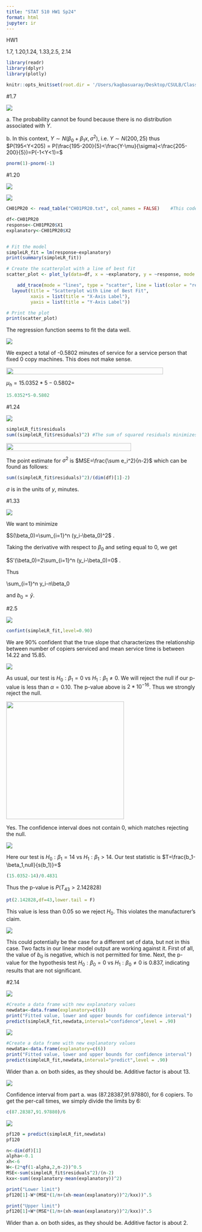 ```yaml
---
title: "STAT 510 HW1 Sp24"
format: html
jupyter: ir
---
```


HW1

1.7, 1.20,1.24, 1.33,2.5, 2.14

```r
library(readr)
library(dplyr)
library(plotly)
```

```r
knitr::opts_knit$set(root.dir = '/Users/kagbasuaray/Desktop/CSULB/Classes/510/STAT510_Code/KutnerData/Chapter 1 Data Sets')
```

#1.7

![](images/clipboard-1149071201.png)

a\. The probability cannot be found because there is no distribution associated with $Y$.

b\. In this context, $Y\sim N(\beta_0+\beta_1 x,\sigma^2)$, i.e. $Y\sim N(200,25)$ thus $P(195<Y<205) = P(\frac{195-200}{5}<\frac{Y-\mu}{\sigma}<\frac{205-200}{5})=P(-1<Y<1)=$

```r
pnorm(1)-pnorm(-1)
```

#1.20

![](images/clipboard-3650765180.png)

![](images/clipboard-1702799500.png)

```r
CH01PR20 <- read_table("CH01PR20.txt", col_names = FALSE)    #This code imports the data
```

```r
df<-CH01PR20
response<-CH01PR20$X1
explanatory<-CH01PR20$X2


# Fit the model
simpleLR_fit = lm(response~explanatory)
print(summary(simpleLR_fit))

# Create the scatterplot with a line of best fit
scatter_plot <- plot_ly(data=df, x = ~explanatory, y = ~response, mode = "markers", type = "scatter", name = "Data") %>%  

    add_trace(mode = "lines", type = "scatter", line = list(color = "red"), y = lm(response~explanatory,data=df)$fitted.values, name = "Line of Best Fit") %>%
  layout(title = "Scatterplot with Line of Best Fit",
         xaxis = list(title = "X-Axis Label"),
         yaxis = list(title = "Y-Axis Label"))

# Print the plot
print(scatter_plot)

```

The regression function seems to fit the data well.

![](images/clipboard-2957343199.png)

We expect a total of -0.5802 minutes of service for a service person that fixed 0 copy machines. This does not make sense.

![](images/clipboard-4293285359.png){width="417" height="18"}

$\mu_h = 15.0352*5-0.5802 =$

```r
15.0352*5-0.5802
```

#1.24

![](images/clipboard-195297371.png)

```r
simpleLR_fit$residuals
sum((simpleLR_fit$residuals)^2) #The sum of squared residuals minimizes $Q$.
```

![](images/clipboard-4026278483.png){width="332" height="21"}

The point estimate for $\sigma^2$ is $MSE=\frac{\sum e_i^2}{n-2}$ which can be found as follows:

```r
sum((simpleLR_fit$residuals)^2)/(dim(df)[1]-2)
```

$\sigma$ is in the units of $y$, minutes.

#1.33

![](images/clipboard-983851142.png)

We want to minimize

$S(\beta_0)=\sum_{i=1}^n (y_i-\beta_0)^2$ .

Taking the derivative with respect to $\beta_0$ and seting equal to 0, we get

$S'(\beta_0)=2\sum_{i=1}^n (y_i-\beta_0)=0$ .

Thus

\\sum\_{i=1}\^n y_i-n\\beta_0

and $b_0=\bar{y}$.

#2.5

![](images/clipboard-995627813.png)

```r
confint(simpleLR_fit,level=0.90)
```

We are 90% confident that the true slope that characterizes the relationship between number of copiers serviced and mean service time is between 14.22 and 15.85.

![](images/clipboard-4093707822.png)

As usual, our test is $H_0:\beta_1=0$ vs $H_1:\beta_1\neq 0$. We will reject the null if our p-value is less than $\alpha=0.10$. The p-value above is $2*10^{-16}$. Thus we strongly reject the null.

![](images/clipboard-3532793322.png){width="313"}

Yes. The confidence interval does not contain 0, which matches rejecting the null.

![](images/clipboard-888380898.png)

Here our test is $H_0:\beta_1=14$ vs $H_1:\beta_1>14$. Our test statistic is $T=\frac{b_1-\beta_1,null}{s(b_1)}=$

```r
(15.0352-14)/0.4831
```

Thus the p-value is $P(T_{43}>2.142828)$

```r
pt(2.142828,df=43,lower.tail = F)
```

This value is less than $0.05$ so we reject $H_0$. This violates the manufacturer's claim.

![](images/clipboard-3732187638.png)

This could potentially be the case for a different set of data, but not in this case. Two facts in our linear model output are working against it. First of all, the value of $b_0$ is negative, which is not permitted for time. Next, the p-value for the hypothesis test $H_0:\beta_0=0$ vs $H_1:\beta_0\neq 0$ is 0.837, indicating results that are not significant.

#2.14

![](images/clipboard-2209018955.png)

```r
#Create a data frame with new explanatory values
newdata<-data.frame(explanatory=c(6))
print("Fitted value, lower and upper bounds for confidence interval")
predict(simpleLR_fit,newdata,interval="confidence",level = .90)
```

![](images/clipboard-2860601440.png)

```r
#Create a data frame with new explanatory values
newdata<-data.frame(explanatory=c(6))
print("Fitted value, lower and upper bounds for confidence interval")
predict(simpleLR_fit,newdata,interval="predict",level = .90)
```

Wider than a. on both sides, as they should be. Additive factor is about 13.

![](images/clipboard-2310503734.png)

Confidence interval from part a. was (87.28387,91.97880), for 6 copiers. To get the per-call times, we simply divide the limits by 6:

```r
c(87.28387,91.97880)/6
```

![](images/clipboard-3085724746.png)

```r
pf120 = predict(simpleLR_fit,newdata)
pf120
```

```r
n<-dim(df)[1]
alpha<-0.1
xh<-6
W<-(2*qf(1-alpha,2,n-2))^0.5
MSE<-sum(simpleLR_fit$residuals^2)/(n-2)
kxx<-sum((explanatory-mean(explanatory))^2)

print("Lower limit")
pf120[1]-W*(MSE*(1/n+(xh-mean(explanatory))^2/kxx))^.5

print("Upper limit")
pf120[1]+W*(MSE*(1/n+(xh-mean(explanatory))^2/kxx))^.5
```

Wider than a. on both sides, as they should be. Additive factor is about 2.

